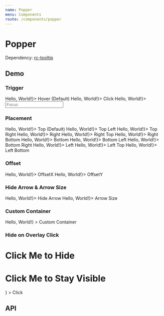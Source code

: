 ```yaml
---
name: Popper
menu: Components
route: /components/popper
---
```




# Popper

Dependency: [rc-tooltip](https://github.com/react-component/tooltip)

## Demo

### Trigger

<Playground>
  <Container>
    <Popper trigger={['hover']} overlay={<h1>Hello, World!</h1>}>
      <Box>Hover (Default)</Box>
    </Popper>
    <Popper trigger={['click']} overlay={<h1>Hello, World!</h1>}>
      <Box>Click</Box>
    </Popper>
    <Popper trigger={['focus']} overlay={<h1>Hello, World!</h1>}>
      <input placeholder="Focus" />
    </Popper>
  </Container>
</Playground>

### Placement

<Playground>
  <Container>
    <Popper placement="top" overlay={<h1>Hello, World!</h1>}>
      <Box>Top (Default)</Box>
    </Popper>
    <Popper placement="top-left" overlay={<h1>Hello, World!</h1>}>
      <Box>Top Left</Box>
    </Popper>
    <Popper placement="top-right" overlay={<h1>Hello, World!</h1>}>
      <Box>Top Right</Box>
    </Popper>
  </Container>
  <Container>
    <Popper placement="right" overlay={<h1>Hello, World!</h1>}>
      <Box>Right</Box>
    </Popper>
    <Popper placement="right-top" overlay={<h1>Hello, World!</h1>}>
      <Box>Right Top</Box>
    </Popper>
    <Popper placement="right-bottom" overlay={<h1>Hello, World!</h1>}>
      <Box>Right Bottom</Box>
    </Popper>
  </Container>
  <Container>
    <Popper placement="bottom" overlay={<h1>Hello, World!</h1>}>
      <Box>Bottom</Box>
    </Popper>
    <Popper placement="bottom-left" overlay={<h1>Hello, World!</h1>}>
      <Box>Bottom Left</Box>
    </Popper>
    <Popper placement="bottom-right" overlay={<h1>Hello, World!</h1>}>
      <Box>Bottom Right</Box>
    </Popper>
  </Container>
  <Container>
    <Popper placement="left" overlay={<h1>Hello, World!</h1>}>
      <Box>Left</Box>
    </Popper>
    <Popper placement="left-top" overlay={<h1>Hello, World!</h1>}>
      <Box>Left Top</Box>
    </Popper>
    <Popper placement="left-bottom" overlay={<h1>Hello, World!</h1>}>
      <Box>Left Bottom</Box>
    </Popper>
  </Container>
</Playground>

### Offset

<Playground>
  <Container>
    <Popper placement="right" offsetX={20} overlay={<h1>Hello, World!</h1>}>
      <Box>OffsetX</Box>
    </Popper>
    <Popper placement="top" offsetY={-20} overlay={<h1>Hello, World!</h1>}>
      <Box>OffsetY</Box>
    </Popper>
  </Container>
</Playground>

### Hide Arrow & Arrow Size

<Playground>
  <Container>
    <Popper isArrowHidden overlay={<h1>Hello, World!</h1>}>
      <Box>Hide Arrow</Box>
    </Popper>
    <Popper arrowSize={20} overlay={<h1>Hello, World!</h1>}>
      <Box>Arrow Size</Box>
    </Popper>
  </Container>
</Playground>

### Custom Container

<Playground>
  <section id="custom-popper-container">
    <Popper
      placement="right"
      containerId="custom-popper-container"
      overlay={<h1>Hello, World!</h1>}
    >
      <Box>Custom Container</Box>
    </Popper>
  </section>
</Playground>

### Hide on Overlay Click

<Playground>
  <Container>
    <Popper
      isHiddenOnClick
      trigger={['click']}
      overlay={
        <div>
          <h1 style={{ color: 'red' }}>Click Me to Hide</h1>
          <h1
            style={{ color: 'blue' }}
            data-ztopia-popper="hide-on-click-exception"
          >
            Click Me to Stay Visible
          </h1>
        </div>
      }
    >
      <Box>Click</Box>
    </Popper>
  </Container>
</Playground>

## API

<Props of={Popper} />
